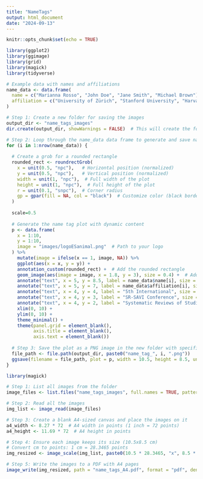 ```yaml
---
title: "NameTags"
output: html_document
date: "2024-09-13"
---
```


```r
knitr::opts_chunk$set(echo = TRUE)
```


```r
library(ggplot2)
library(ggimage)
library(grid)
library(magick)
library(tidyverse)
```


```r
# Example data with names and affiliations
name_data <- data.frame(
  name = c("Marianna Rosso", "John Doe", "Jane Smith", "Michael Brown"),
  affiliation = c("University of Zürich", "Stanford University", "Harvard", "MIT")
)

# Step 1: Create a new folder for saving the images
output_dir <- "name_tags_images"
dir.create(output_dir, showWarnings = FALSE)  # This will create the folder if it doesn't exist

# Step 2: Loop through the name_data data frame to generate and save name tag images
for (i in 1:nrow(name_data)) {
  
  # Create a grob for a rounded rectangle
  rounded_rect <- roundrectGrob(
    x = unit(0.5, "npc"),   # Horizontal position (normalized)
    y = unit(0.5, "npc"),   # Vertical position (normalized)
    width = unit(1, "npc"),  # Full width of the plot
    height = unit(1, "npc"),  # Full height of the plot
    r = unit(0.1, "snpc"),  # Corner radius
    gp = gpar(fill = NA, col = "black")  # Customize color (black border, no fill)
  )
  
  scale=0.5
  
  # Generate the name tag plot with dynamic content
  p <- data.frame(
    x = 1:10, 
    y = 1:10, 
    image = "images/logoESanimal.png"  # Path to your logo
  ) %>% 
    mutate(image = ifelse(x == 1, image, NA)) %>% 
    ggplot(aes(x = x, y = y)) +
    annotation_custom(rounded_rect) +  # Add the rounded rectangle
    geom_image(aes(image = image, x = 1.8, y = 3), size = 0.4) +  # Add the image
    annotate("text", x = 5, y = 8.5, label = name_data$name[i], size = 8, family = "TheSans Scd Trial") +  # Name
    annotate("text", x = 5, y = 7, label = name_data$affiliation[i], size = 4, family = "TheSans Scd Trial") +  # Affiliation
    annotate("text", x = 4, y = 4, label = "5th International", size = 3.5, family = "TheSans Scd Trial", hjust = 0, color = "#656565") +
    annotate("text", x = 4, y = 3, label = "SR-SAVI Conference", size = 5, family = "TheSans Scd Trial", hjust = 0, color = "#656565") +
    annotate("text", x = 4, y = 2, label = "Systematic Reviews of Studies in Animals and in Vitro", size = 2, family = "TheSans Scd Trial", hjust = 0, color = "#656565") +
    xlim(0, 10) +
    ylim(0, 10) +
    theme_minimal() +
    theme(panel.grid = element_blank(),
          axis.title = element_blank(),
          axis.text = element_blank())
  
  # Step 3: Save the plot as a PNG image in the new folder with specific size (10.5x8.5 cm)
  file_path <- file.path(output_dir, paste0("name_tag_", i, ".png"))
  ggsave(filename = file_path, plot = p, width = 10.5, height = 8.5, units = "cm")
}
```


```r
library(magick)

# Step 1: List all images from the folder
image_files <- list.files("name_tags_images", full.names = TRUE, pattern = "\\.png$")

# Step 2: Read all the images
img_list <- image_read(image_files)

# Step 3: Create a blank A4-sized canvas and place the images on it
a4_width <- 8.27 * 72  # A4 width in points (1 inch = 72 points)
a4_height <- 11.69 * 72  # A4 height in points

# Step 4: Ensure each image keeps its size (10.5x8.5 cm)
# Convert cm to points: 1 cm = 28.3465 points
img_resized <- image_scale(img_list, paste0(10.5 * 28.3465, "x", 8.5 * 28.3465))

# Step 5: Write the images to a PDF with A4 pages
image_write(img_resized, path = "name_tags_A4.pdf", format = "pdf", density = 300)

```













